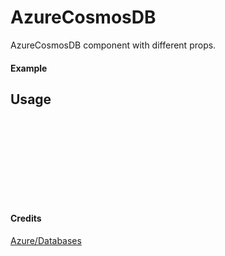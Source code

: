 
<Meta of={AzureCosmosDB} title="Azure/Databases/AzureCosmosDB" />

# AzureCosmosDB

AzureCosmosDB component with different props.

#### Example

<Canvas of={AzureCosmosDB.Primary} />

## Usage

```ts
import { AzureCosmosDB } from "yadl-ui";

const Example = () => {
  return (
      <AzureCosmosDB />
  );
};

export default Example;
```

#### Credits
[Azure/Databases](https://learn.microsoft.com/en-us/azure/architecture/icons/)
